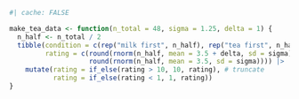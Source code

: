 ```r
#| cache: FALSE

make_tea_data <- function(n_total = 48, sigma = 1.25, delta = 1) {
  n_half <- n_total / 2
  tibble(condition = c(rep("milk first", n_half), rep("tea first", n_half)),
         rating = c(round(rnorm(n_half, mean = 3.5 + delta, sd = sigma)), 
                    round(rnorm(n_half, mean = 3.5, sd = sigma)))) |>
    mutate(rating = if_else(rating > 10, 10, rating), # truncate
           rating = if_else(rating < 1, 1, rating))
}
```
